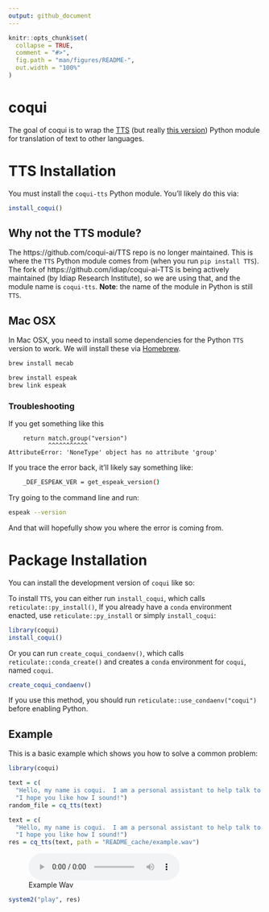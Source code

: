```yaml
---
output: github_document
---
```


<!-- README.md is generated from README.Rmd. Please edit that file -->

```r
knitr::opts_chunk$set(
  collapse = TRUE,
  comment = "#>",
  fig.path = "man/figures/README-",
  out.width = "100%"
)
```

# coqui

<!-- badges: start -->
<!-- badges: end -->

The goal of coqui is to wrap the [TTS](https://github.com/coqui-ai/TTS) (but really [this version](https://github.com/idiap/coqui-ai-TTS)) Python module for translation of text to other languages.

# TTS Installation

You must install the `coqui-tts` Python module.  You'll likely do this via:
```r
install_coqui()
```

## Why not the TTS module?
The https://github.com/coqui-ai/TTS repo is no longer maintained.  This is where the `TTS` Python module comes from (when you run `pip install TTS`).  The fork of https://github.com/idiap/coqui-ai-TTS is being actively maintained (by Idiap Research Institute), so we are using that, and the module name is `coqui-tts`.  **Note**: the name of the module in Python is still `TTS`. 

## Mac OSX

In Mac OSX, you need to install some dependencies for the Python `TTS` version to work.  We will install these via [Homebrew](https://brew.sh/).


``` bash
brew install mecab
```

``` bash
brew install espeak
brew link espeak
```

### Troubleshooting

If you get something like this 
```
    return match.group("version")
           ^^^^^^^^^^^
AttributeError: 'NoneType' object has no attribute 'group'
```

If you trace the error back, it'll likely say something like:
```bash
    _DEF_ESPEAK_VER = get_espeak_version()
```
Try going to the command line and run:
```bash
espeak --version
```
And that will hopefully show you where the error is coming from.

# Package Installation
You can install the development version of `coqui` like so:


To install `TTS`, you can either run `install_coqui`, which calls `reticulate::py_install()`,  If you already have a `conda` environment enacted, use `reticulate::py_install` or simply `install_coqui`:

```r
library(coqui)
install_coqui()
```

Or you can run `create_coqui_condaenv()`, which calls `reticulate::conda_create()` and creates a `conda` environment for `coqui`, named `coqui`.

``` r
create_coqui_condaenv()
```

If you use this method, you should run `reticulate::use_condaenv("coqui")` before enabling Python.




## Example

This is a basic example which shows you how to solve a common problem:

```r
library(coqui)

text = c(
  "Hello, my name is coqui.  I am a personal assistant to help talk to you.",
  "I hope you like how I sound!")
random_file = cq_tts(text)

text = c(
  "Hello, my name is coqui.  I am a personal assistant to help talk to you.",
  "I hope you like how I sound!")
res = cq_tts(text, path = "README_cache/example.wav")
```

![Example Wav](https://github.com/jhudsl/coqui/raw/refs/heads/main/README_cache/example.wav)

```r
system2("play", res)
```

